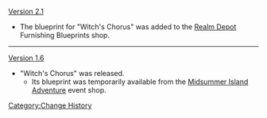 [[Version 2.1]]
*The blueprint for "Witch's Chorus" was added to the [[Realm Depot]] Furnishing Blueprints shop.
----
[[Version 1.6]]
*"Witch's Chorus" was released.
**Its blueprint was temporarily available from the [[Midsummer Island Adventure]] event shop.
<noinclude>[[Category:Change History]]</noinclude>